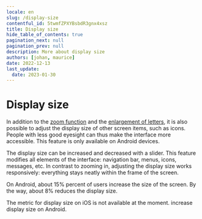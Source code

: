 ```yaml
---
locale: en
slug: /display-size
contentful_id: 5twmfZPXYBsbdR3gnx4xsz
title: Display size
hide_table_of_contents: true
pagination_next: null
pagination_prev: null
description: More about display size
authors: [johan, maurice]
date: 2022-12-13
last_update:
  date: 2023-01-30
---
```


# Display size

In addition to the [zoom function](/en/stats/zoom) and the [enlargement of letters](/en/articles/assistive-technologies/text-enlargement), it is also possible to adjust the display size of other screen items, such as icons. People with less good eyesight can thus make the interface more accessible. This feature is only available on Android devices.

The display size can be increased and decreased with a slider. This feature modifies all elements of the interface: navigation bar, menus, icons, messages, etc. In contrast to zooming in, adjusting the display size works responsively: everything stays neatly within the frame of the screen.

On Android, about 15% percent of users increase the size of the screen. By the way, about 8% reduces the display size.

<TwoColumnBlock>
  <LeftColumn>
    <ColumnRow>
      <TextBlock
        showBackgroundColor={true}>
        The metric for display size on iOS is not available at the moment. 
        <CustomLink url="/en/stats/display-size" label="More about display size" external={false}/>
      </TextBlock>
    </ColumnRow>
  </LeftColumn>
  <RightColumn>
    <ColumnRow>
      <PercentageBlock
        metrics={[
          { title: 'Bigger display size', key: 'android-screen_display_scale_default_comparison-bigger', isPercentage: true }
        ]}
        linkLabel="More about display size"
        linkUrl="/en/stats/display-size">
        increase display size on Android.
      </PercentageBlock>
    </ColumnRow>
  </RightColumn>
</TwoColumnBlock>
